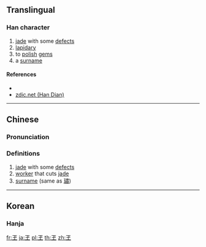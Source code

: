 {{character info/new}}
{{also|㓘|玉}}
==Translingual==

===Han character===
{{Han char|rn=96|rad=玉|as=00|sn=5|four=10104|canj=MGI,XXXMG|ids=⿷王丶}}

# [[jade]] with some [[defect]]s
# [[lapidary]]
# to [[polish]] [[gem]]s
# a [[surname]]

====References====
* {{Han ref|kx=0727.010|dkj=20822|hdz=21101.020|uh=738A|ud=29578|bh=C9A7|bd=51623}}
* [http://www.zdic.net/zd/zi/ZdicE7Zdic8EZdic8A.htm zdic.net (Han Dian)]

----

==Chinese==
{{zh-forms|alt=㓘,珟,璛}}

===Pronunciation===
{{zh-pron
|m=sù
|c=
|mc=y
|oc=y
|ma=
|cat=
}}

===Definitions===
{{zh-hanzi}}

# [[jade]] with some [[defects]]
# [[worker]] that cuts [[jade]]
# [[surname]] (same as [[璛]])

----

==Korean==

===Hanja===
{{ko-hanja|hangeul=[[숙]], [[옥]]|rv=suk, ok|mr=suk, ok|y=swuk, ok|eumhun=[[옥]] [[다듬다|다듬는]] [[장인]], [[구슬]]|ehrv=ok dadeumneun jangin, guseul|ehmr=ok tadŭmnŭn changin, kusŭl|ehy=okq tatumnun cangin, kwusul}}

[[fr:玊]]
[[ja:玊]]
[[pl:玊]]
[[th:玊]]
[[zh:玊]]